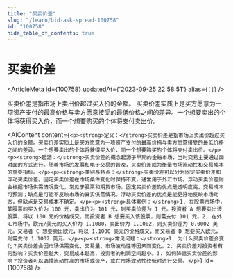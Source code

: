 ```yaml
---
title: "买卖价差"
slug: "/learn/bid-ask-spread-100758"
id: "100758"
hide_table_of_contents: true
---
```



# 买卖价差

<ArticleMeta id={100758} updatedAt={'2023-09-25 22:58:51'} alias={`[]`} />
<div className='border-solid border-b border-t-0 my-4 border-[var(--ifm-color-gray-300)]' />

买卖价差是指市场上卖出价超过买入价的金额。 买卖价差实质上是买方愿意为一项资产支付的最高价格与卖方愿意接受的最低价格之间的差异。一个想要卖出的个体将获得买入价，而一个想要购买的个体将支付卖出价。

<AIContent content={`<p><strong>定义：</strong>买卖价差是指市场上卖出价超过买入价的金额。买卖价差实质上是买方愿意为一项资产支付的最高价格与卖方愿意接受的最低价格之间的差异。一个想要卖出的个体将获得买入价，而一个想要购买的个体将支付卖出价。</p><p><strong>起源：</strong>买卖价差的概念起源于早期的金融市场，当时交易主要通过面对面的方式进行。随着市场的发展和电子交易的普及，买卖价差成为衡量市场流动性和交易成本的重要指标。</p><p><strong>类别与特点：</strong>买卖价差可以分为固定买卖价差和浮动买卖价差。固定买卖价差在市场条件变化时保持不变，通常用于外汇市场。浮动买卖价差则会根据市场供需情况变化，常见于股票和期货市场。固定买卖价差的优点是透明度高，交易成本可预测；缺点是可能不反映市场的真实供需情况。浮动买卖价差的优点是能更好地反映市场动态，但缺点是交易成本不确定。</p><p><strong>具体案例：</strong>1. 在股票市场中，某股票的买入价为 100 元，卖出价为 101 元，则买卖价差为 1 元。投资者 A 想要卖出该股票，将以 100 元的价格成交，而投资者 B 想要买入该股票，则需支付 101 元。2. 在外汇市场中，欧元/美元的买入价为 1.1000，卖出价为 1.1002，则买卖价差为 0.0002 美元。交易者 C 想要卖出欧元，将以 1.1000 美元的价格成交，而交易者 D 想要买入欧元，则需支付 1.1002 美元。</p><p><strong>常见问题：</strong>1. 为什么买卖价差会变化？买卖价差会因市场供需变化、交易量、市场波动性等因素而变化。2. 买卖价差对投资者有何影响？买卖价差越大，交易成本越高，投资者的利润空间越小。3. 如何降低买卖价差的影响？投资者可以选择流动性高的市场或资产，或在市场波动性较低时进行交易。</p>`} id={100758} />

